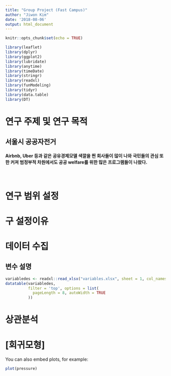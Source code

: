 ```yaml
---
title: "Group Project (Fast Campus)"
author: "Jiwon Kim"
date: '2018-08-06'
output: html_document
---
```


```r
knitr::opts_chunk$set(echo = TRUE)
```

```r
library(leaflet)
library(dplyr)
library(ggplot2)
library(lubridate)
library(anytime)
library(timeDate)
library(stringr)
library(readxl)
library(funModeling)
library(tidyr)
library(data.table)
library(DT)
```

# 연구 주제 및 연구 목적 
## 서울시 공공자전거
#### Airbnb, Uber 등과 같은 공유경제모델 색깔을 띈 회사들이 많이 나와 국민들의 관심 또한 커져 범정부적 차원에서도 공공 welfare를 위한 많은 프로그램들이 나왔다. 
<br> 

# 연구 범위 설정

# 구 설정이유 

# 데이터 수집 



## 변수 설명 
```r
variabledes <- readxl::read_xlsx("variables.xlsx", sheet = 1, col_names = TRUE)
datatable(variabledes,
          filter = 'top', options = list(
            pageLength = 8, autoWidth = TRUE
          ))
```

# 상관분석 

# [회귀모형]



You can also embed plots, for example:

```r
plot(pressure)
```

